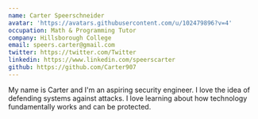 ```yaml
---
name: Carter Speerschneider
avatar: 'https://avatars.githubusercontent.com/u/102479896?v=4'
occupation: Math & Programming Tutor
company: Hillsborough College
email: speers.carter@gmail.com
twitter: https://twitter.com/Twitter
linkedin: https://www.linkedin.com/speerscarter
github: https://github.com/Carter907
---
```


My name is Carter and I'm an aspiring security engineer. I love the idea of defending systems against attacks. I love learning about how
technology fundamentally works and can be protected.
